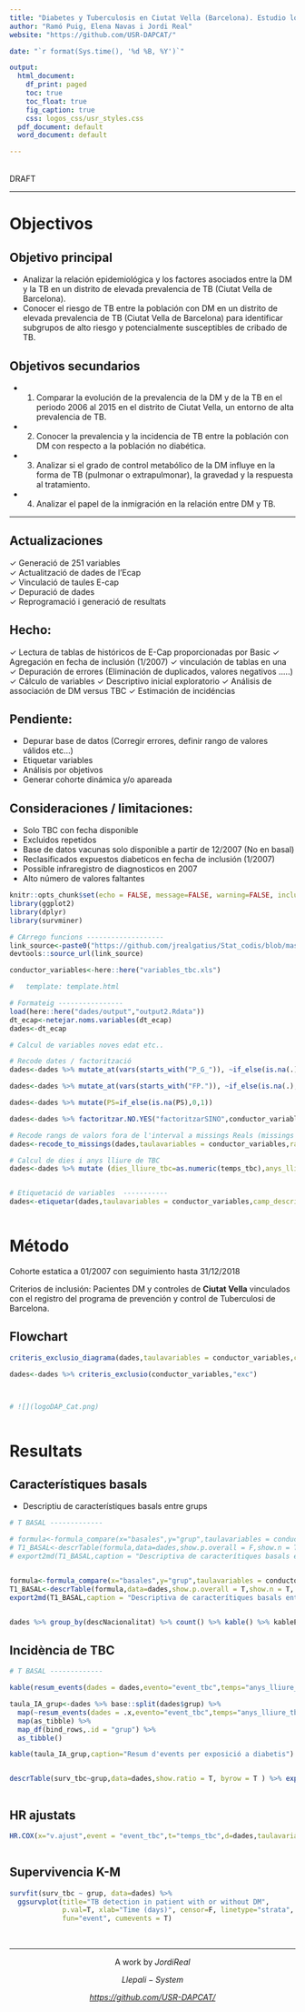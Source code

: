 ```yaml
---
title: "Diabetes y Tuberculosis en Ciutat Vella (Barcelona). Estudio longitudinal de la asociación de las dos enfermedades en un distrito con alta prevalencia de tuberculosis"
author: "Ramó Puig, Elena Navas i Jordi Real"
website: "https://github.com/USR-DAPCAT/"

date: "`r format(Sys.time(), '%d %B, %Y')`"

output:
  html_document:
    df_print: paged
    toc: true
    toc_float: true
    fig_caption: true
    css: logos_css/usr_styles.css
  pdf_document: default
  word_document: default

---
```


&nbsp;
<script>
   $(document).ready(function() {
     $head = $('#header');
     $head.prepend('<img src=\"logos_css/logoIDIAP.png\" style=\"float: right ;width: 130px;\"/>')
     $head.prepend('<img src=\"logos_css/logo_bio.jpg\" style=\"margin-left:25% ;width: 80px;\"/>')
     $head.prepend('<img src=\"logos_css/logoDAP_Cat.png\" style=\"float: left:1;width: 185px;\"/>')
   });
</script>


<div class="watermark">DRAFT</div>

****

# Objectivos

## Objetivo principal

- Analizar la relación epidemiológica y los factores asociados entre la DM y la TB en un distrito de elevada prevalencia de TB (Ciutat Vella de Barcelona).
- Conocer el riesgo de TB entre la población con DM en un distrito de elevada prevalencia de TB (Ciutat Vella de Barcelona) para identificar subgrupos de alto riesgo y potencialmente susceptibles de cribado de TB.


## Objetivos secundarios 

- 1.  Comparar la evolución de la prevalencia de la DM y de la TB en el periodo 2006 al 2015 en el distrito de Ciutat Vella, un entorno de alta prevalencia de TB.
- 2.	Conocer la prevalencia y la incidencia de TB entre la población con DM con respecto a la población no diabética.
- 3.	Analizar si el grado de control metabólico de la DM influye en la forma de TB (pulmonar o extrapulmonar), la gravedad y la respuesta al tratamiento.
- 4.	Analizar el papel de la inmigración en la relación entre DM y TB.


-----

## Actualizaciones 

&check; Generació de 251 variables <br/>
&check; Actualització de dades de l'Ecap  <br/>
&check; Vinculació de taules E-cap <br/>
&check; Depuració de dades  <br/>
&check; Reprogramació i generació de resultats  <br/>
 
## Hecho: 

&check; Lectura de tablas de históricos de E-Cap proporcionadas por Basic
&check; Agregación en fecha de inclusión (1/2007)
&check; vinculación de tablas en una
&check; Depuración de errores (Eliminación de duplicados, valores negativos .....)
&check; Cálculo de variables
&check; Descriptivo inicial exploratorio
&check; Análisis de associación de DM versus TBC
&check; Estimación de incidéncias

## Pendiente: 

- Depurar base de datos (Corregir errores, definir rango de valores válidos etc...) 
- Etiquetar variables
- Análisis por objetivos
- Generar cohorte dinámica y/o apareada

## Consideraciones / limitaciones:

- Solo TBC con fecha disponible
- Excluidos repetidos
- Base de datos vacunas solo disponible a partir de 12/2007 (No en basal)
- Reclasificados expuestos diabeticos en fecha de inclusión (1/2007)
- Possible infraregistro de diagnosticos en 2007
- Alto número de valores faltantes


```r
knitr::opts_chunk$set(echo = FALSE, message=FALSE, warning=FALSE, include=F,size="huge")
library(ggplot2)
library(dplyr)
library(survminer)

# CArrego funcions -------------------
link_source<-paste0("https://github.com/jrealgatius/Stat_codis/blob/master/funcions_propies.R","?raw=T")
devtools::source_url(link_source)

conductor_variables<-here::here("variables_tbc.xls")

#   template: template.html
```


```r
# Formateig ----------------
load(here::here("dades/output","output2.Rdata"))
dt_ecap<-netejar.noms.variables(dt_ecap)
dades<-dt_ecap

# Calcul de variables noves edat etc..

# Recode dates / factorització 
dades<-dades %>% mutate_at(vars(starts_with("P_G_")), ~if_else(is.na(.),"No","Si")) # Vacunes

dades<-dades %>% mutate_at(vars(starts_with("FP.")), ~if_else(is.na(.),"No","Si")) # Farmacs

dades<-dades %>% mutate(PS=if_else(is.na(PS),0,1))

dades<-dades %>% factoritzar.NO.YES("factoritzarSINO",conductor_variables)

# Recode rangs de valors fora de l'interval a missings Reals (missings de valors reals)
dades<-recode_to_missings(dades,taulavariables = conductor_variables,rang="rang_valid")

# Calcul de dies i anys lliure de TBC 
dades<-dades %>% mutate (dies_lliure_tbc=as.numeric(temps_tbc),anys_lliure_tbc=dies_lliure_tbc/365.25)


# Etiquetació de variables  -----------
dades<-etiquetar(dades,taulavariables = conductor_variables,camp_descripcio = "Descripcio")



```


# Método 

Cohorte estatica a 01/2007 con seguimiento hasta 31/12/2018

Criterios de inclusión: Pacientes DM y controles de **Ciutat Vella** vinculados con el registro del programa de prevención y control de Tuberculosi de Barcelona. 

## Flowchart

```r

criteris_exclusio_diagrama(dades,taulavariables = conductor_variables,criteris = "exc",ordre="exc_ordre",etiquetes = "Descripcio",sequencial = T)

dades<-dades %>% criteris_exclusio(conductor_variables,"exc")



# ![](logoDAP_Cat.png)
```




```r



```

# Resultats

## Característiques basals

- Descriptiu de característiques basals entre grups


```r

# T BASAL -------------

# formula<-formula_compare(x="basales",y="grup",taulavariables = conductor_variables)
# T1_BASAL<-descrTable(formula,data=dades,show.p.overall = F,show.n = T,method = 2,Q1=0,Q3=1)
# export2md(T1_BASAL,caption = "Descriptiva de caracterítiques basals entre grups")


formula<-formula_compare(x="basales",y="grup",taulavariables = conductor_variables)
T1_BASAL<-descrTable(formula,data=dades,show.p.overall = T,show.n = T, hide.no = T,hide = "No")
export2md(T1_BASAL,caption = "Descriptiva de caracterítiques basals entre grups")


dades %>% group_by(descNacionalitat) %>% count() %>% kable() %>% kableExtra::kable_styling()


```


## Incidència de TBC

```r

# T BASAL -------------

kable(resum_events(dades = dades,evento="event_tbc",temps="anys_lliure_tbc",valorevent = "1"),caption="Resum d'events") %>% kableExtra::kable_styling()

taula_IA_grup<-dades %>% base::split(dades$grup) %>% 
  map(~resum_events(dades = .x,evento="event_tbc",temps="anys_lliure_tbc",valorevent = "1")) %>% 
  map(as_tibble) %>% 
  map_df(bind_rows,.id = "grup") %>% 
  as_tibble()

kable(taula_IA_grup,caption="Resum d'events per exposició a diabetis") %>% kableExtra::kable_styling()


descrTable(surv_tbc~grup,data=dades,show.ratio = T, byrow = T ) %>% export2md(caption = "Incidència i Hazard Ratio de Tuberculosis")



```

## HR ajustats

```r


HR.COX(x="v.ajust",event = "event_tbc",t="temps_tbc",d=dades,taulavariables = conductor_variables) %>% kable(digits = 3,caption = "HR ajustats segons covariables") %>% kableExtra::kable_styling()



```


## Supervivencia K-M 

```r



survfit(surv_tbc ~ grup, data=dades) %>%
  ggsurvplot(title="TB detection in patient with or without DM",
             p.val=T, xlab="Time (days)", censor=F, linetype="strata",
             fun="event", cumevents = T)


```


&nbsp;
<hr />
<p style="text-align: center;">A work by $Jordi Real$ </a></p>
<p style="text-align: center;">$Llepali-System$ </a></p>
<p style="text-align: center;"><span style="color: #808080;"><em><https://github.com/USR-DAPCAT/></em></span></p>



